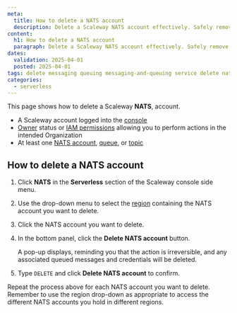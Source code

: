 ```yaml
---
meta:
  title: How to delete a NATS account
  description: Delete a Scaleway NATS account effectively. Safely remove resources with this straightforward guide.
content:
  h1: How to delete a NATS account
  paragraph: Delete a Scaleway NATS account effectively. Safely remove resources with this straightforward guide.
dates:
  validation: 2025-04-01
  posted: 2025-04-01
tags: delete messaging queuing messaging-and-queuing service delete nats-account
categories:
  - serverless 
---
```


This page shows how to delete a Scaleway **NATS**, account.


<Macro id="requirements" />

- A Scaleway account logged into the [console](https://console.scaleway.com)
- [Owner](/iam/concepts/#owner) status or [IAM permissions](/iam/concepts/#permission) allowing you to perform actions in the intended Organization
- At least one [NATS account](/messaging/how-to/get-started/), [queue](/messaging/how-to/create-manage-queues/), or [topic](/messaging/how-to/create-manage-topics/)

## How to delete a NATS account

1. Click **NATS** in the **Serverless** section of the Scaleway console side menu.

2. Use the drop-down menu to select the [region](/messaging/concepts/#region) containing the NATS account you want to delete.

3. Click the NATS account you want to delete.

4. In the bottom panel, click the **Delete NATS account** button.

    A pop-up displays, reminding you that the action is irreversible, and any associated queued messages and credentials will be deleted.

5. Type `DELETE` and click **Delete NATS account** to confirm.

<Message type="note">
Repeat the process above for each NATS account you want to delete. Remember to use the region drop-down as appropriate to access the different NATS accounts you hold in different regions.
</Message>



